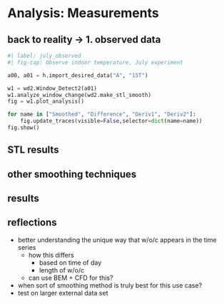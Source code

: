 # Analysis: Measurements 


## back to reality -> 1. observed data 
<!-- TODO: real vs observed data   -->
```python
#| label: july_observed
#| fig-cap: Observe indoor temperature, July experiment 

a00, a01 = h.import_desired_data("A", "15T")

w1 = wd2.Window_Detect2(a01)
w1.analyze_window_change(wd2.make_stl_smooth)
fig = w1.plot_analysis()

for name in ["Smoothed", "Difference", "Deriv1", "Deriv2"]:
    fig.update_traces(visible=False,selector=dict(name=name))
fig.show()

```

## STL results 
<!-- TODO: STL figure-->

## other smoothing techniques 
<!-- TODO: othe rsmoothing technique figures -->


## results 
<!-- TODO: de raultin de roy metrics + compare to other ML methods on same data  -->


## reflections 
- better understanding the unique way that w/o/c appears in the time series
  - how this differs 
    - based on time of day 
    - length of w/o/c
  - can use BEM + CFD for this?
- when sort of smoothing method is truly best for this use case?
- test on larger external data set 
<!-- TODO: progress on cfd so far?  -->